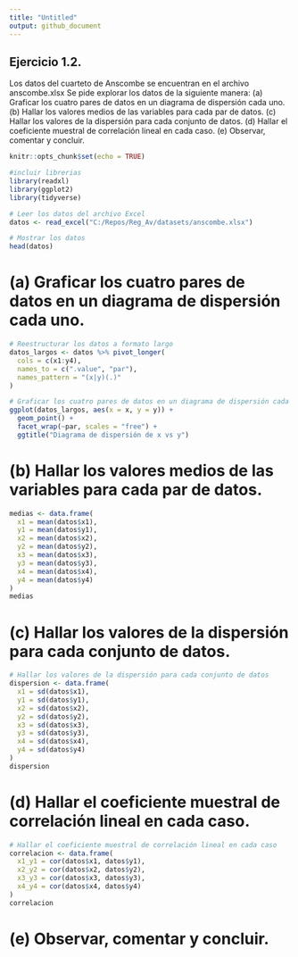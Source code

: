 ```yaml
---
title: "Untitled"
output: github_document
---
```


## Ejercicio 1.2. 
Los datos del cuarteto de Anscombe se encuentran en el archivo
anscombe.xlsx
Se pide explorar los datos de la siguiente manera:
(a) Graficar los cuatro pares de datos en un diagrama de dispersión cada uno.
(b) Hallar los valores medios de las variables para cada par de datos.
(c) Hallar los valores de la dispersión para cada conjunto de datos.
(d) Hallar el coeficiente muestral de correlación lineal en cada caso.
(e) Observar, comentar y concluir.

```r
knitr::opts_chunk$set(echo = TRUE)
```


```r
#incluir librerias
library(readxl)
library(ggplot2)
library(tidyverse)
```

```r
# Leer los datos del archivo Excel
datos <- read_excel("C:/Repos/Reg_Av/datasets/anscombe.xlsx")
```

```r
# Mostrar los datos
head(datos)
```

# (a) Graficar los cuatro pares de datos en un diagrama de dispersión cada uno.
```r

# Reestructurar los datos a formato largo
datos_largos <- datos %>% pivot_longer(
  cols = c(x1:y4),
  names_to = c(".value", "par"),
  names_pattern = "(x|y)(.)"
)

# Graficar los cuatro pares de datos en un diagrama de dispersión cada uno
ggplot(datos_largos, aes(x = x, y = y)) +
  geom_point() +
  facet_wrap(~par, scales = "free") +
  ggtitle("Diagrama de dispersión de x vs y")
```

# (b) Hallar los valores medios de las variables para cada par de datos.
```r

medias <- data.frame(
  x1 = mean(datos$x1),
  y1 = mean(datos$y1),
  x2 = mean(datos$x2),
  y2 = mean(datos$y2),
  x3 = mean(datos$x3),
  y3 = mean(datos$y3),
  x4 = mean(datos$x4),
  y4 = mean(datos$y4)
)
medias

```

# (c) Hallar los valores de la dispersión para cada conjunto de datos.

```r
# Hallar los valores de la dispersión para cada conjunto de datos
dispersion <- data.frame(
  x1 = sd(datos$x1),
  y1 = sd(datos$y1),
  x2 = sd(datos$x2),
  y2 = sd(datos$y2),
  x3 = sd(datos$x3),
  y3 = sd(datos$y3),
  x4 = sd(datos$x4),
  y4 = sd(datos$y4)
)   
dispersion
```

# (d) Hallar el coeficiente muestral de correlación lineal en cada caso.

```r
# Hallar el coeficiente muestral de correlación lineal en cada caso
correlacion <- data.frame(
  x1_y1 = cor(datos$x1, datos$y1),
  x2_y2 = cor(datos$x2, datos$y2),
  x3_y3 = cor(datos$x3, datos$y3),
  x4_y4 = cor(datos$x4, datos$y4)
)
correlacion
```

# (e) Observar, comentar y concluir.
